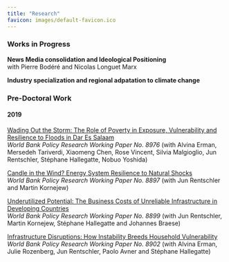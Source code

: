 ```yaml
---
title: "Research"
favicon: images/default-favicon.ico
---
```


### Works in Progress

**News Media consolidation and Ideological Positioning** <br/> with Pierre Bodéré and Nicolas Longuet Marx

**Industry specialization and regional adpatation to climate change** 

### Pre-Doctoral Work
#### 2019
[Wading Out the Storm: The Role of Poverty in Exposure, Vulnerability and Resilience to Floods in Dar Es Salaam](https://papers.ssrn.com/sol3/papers.cfm?abstract_id=3436477) <br/> *World Bank Policy Research Working Paper No. 8976* (with Alvina Erman, Mersedeh Tariverdi, Xiaomeng Chen, Rose Vincent, Silvia Malgioglio, Jun Rentschler, Stéphane Hallegatte, Nobuo Yoshida)

[Candle in the Wind? Energy System Resilience to Natural Shocks](https://papers.ssrn.com/sol3/papers.cfm?abstract_id=3430507)<br/> *World Bank Policy Research Working Paper No. 8897* (with Jun Rentschler and Martin Kornejew)

[Underutilized Potential: The Business Costs of Unreliable Infrastructure in Developing Countries](https://papers.ssrn.com/sol3/papers.cfm?abstract_id=3430509) <br/> *World Bank Policy Research Working Paper No. 8899* (with Jun Rentschler, Martin Kornejew, Stéphane Hallegatte and Johannes Braese)

[Infrastructure Disruptions: How Instability Breeds Household Vulnerability](https://papers.ssrn.com/sol3/papers.cfm?abstract_id=3430512) <br/> *World Bank Policy Research Working Paper No. 8902* (with Alvina Erman, Julie Rozenberg, Jun Rentschler, Paolo Avner and Stéphane Hallegatte)

